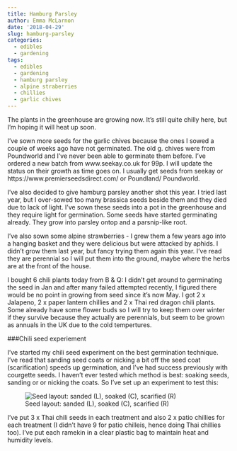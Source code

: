 ```yaml
---
title: Hamburg Parsley
author: Emma McLarnon
date: '2018-04-29'
slug: hamburg-parsley
categories:
  - edibles
  - gardening
tags:
  - edibles
  - gardening
  - hamburg parsley
  - alpine straberries
  - chillies
  - garlic chives
---
```


The plants in the greenhouse are growing now.  It's still quite chilly here, but I'm hoping it will heat up soon. 

I've sown more seeds for the garlic chives because the ones I sowed a couple of weeks ago have not germinated.  The old g. chives were from Poundworld and I've never been able to germinate them before.  I've ordered a new batch from www.seekay.co.uk for 99p.  I will update the status on their growth as time goes on.  I usually get seeds from seekay or https://www.premierseedsdirect.com/ or Poundland/ Poundworld.

I've also decided to give hamburg parsley another shot this year.  I tried last year, but I over-sowed too many brassica seeds beside them and they died due to lack of light.  I've sown these seeds into a pot in the greenhouse and they require light for germination.  Some seeds have started germinating already.  They grow into parsley ontop and a parsnip-like root. 

I've also sown some alpine strawberries - I grew them a few years ago into a hanging basket and they were delicious but were attacked by aphids.  I didn't grow them last year, but fancy trying them again this year.  I've read they are perennial so I will put them into the ground, maybe where the herbs are at the front of the house.  

I bought 6 chili plants today from B & Q: I didn't get around to germinating the seed in Jan and after many failed attempted recently, I figured there would be no point in growing from seed since it's now May.  I got 2 x Jalapeno, 2 x paper lantern chillies and 2 x Thai red dragon chili plants.  Some already have some flower buds so I will try to keep them over winter if they survive because they actually are perennials, but seem to be grown as annuals in the UK due to the cold tempertures. 

###Chili seed experiement

I've started my chili seed experiment on the best germination technique.  I've read that sanding seed coats or nicking a bit off the seed coat (scarification) speeds up germination, and I've had success previously with courgette seeds.  I haven't ever tested which method is best: soaking seeds, sanding or or nicking the coats.  So I've set up an experiment to test this:

![Seed layout: sanded (L), soaked (C), scarified (R) ](/images/chilli_exp.jpg)

I've put 3 x Thai chili seeds in each treatment and also 2 x patio chillies for each treatment (I didn't have 9 for patio chilleis, hence doing Thai chillies too).  I've put each ramekin in a clear plastic bag to maintain heat and humidity levels.